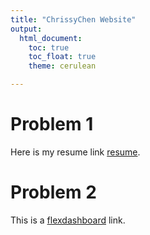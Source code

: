 ```yaml
---
title: "ChrissyChen Website"
output: 
  html_document:
    toc: true
    toc_float: true
    theme: cerulean

---
```


# Problem 1

Here is my resume link [resume](Resume.html).  

# Problem 2

This is a [flexdashboard](flexdashboard.html) link.